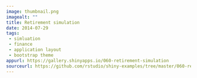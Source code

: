 ```yaml
---
image: thumbnail.png
imagealt: ""
title: Retirement simulation
date: 2014-07-29 
tags:
 - simluation
 - finance
 - application layout
 - bootstrap theme
appurl: https://gallery.shinyapps.io/060-retirement-simulation
sourceurl: https://github.com/rstudio/shiny-examples/tree/master/060-retirement-simulation
---
```

